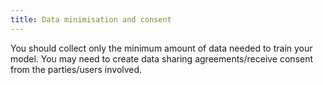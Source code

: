 ```yaml
---
title: Data minimisation and consent
---
```



You should collect only the minimum amount of data needed to train your model. You may need to create data sharing agreements/receive consent from the parties/users involved.
